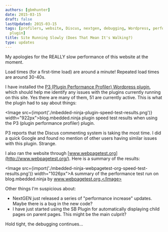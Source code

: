 ```yaml
---
authors: [gbmhunter]
date: 2015-03-15
draft: false
lastUpdated: 2015-03-15
tags: [profilers, website, Discus, nextgen, debugging, Wordpress, performance, tests,
  plugin]
title: Site Running Slowly (Does That Mean It's Walking?)
type: updates
---
```


My apologies for the REALLY slow performance of this website at the moment.

Load times (for a first-time load) are around a minute! Repeated load times are around 30-40s.

I have installed the [P3 (Plugin Performance Profiler) Wordpress plugin](https://wordpress.org/plugins/p3-profiler/), which should help me identify any issues with the plugins currently running on this site. Yes there are many of them, 51 are currently active. This is what the plugin had to say about things:

<Image src={import('./mbedded-ninja-plugin-speed-test-results.png')} width="922px">blog.mbedded.ninja plugin speed test results when using the P3 (plugin performance profiler) plugin.</Image>

P3 reports that the Discus commenting system is taking the most time. I did a quick Google and found no mention of other users having similar issues with this plugin. Strange.

I also ran the website through [www.webpagetest.org](http://www.webpagetest.org/). Here is a summary of the results:

<Image src={import('./mbedded-ninja-webpagetest-org-speed-test-results.png')} width="1026px">A summary of the performance test run on blog.mbedded.ninja by www.webpagetest.org.</Image>

Other things I'm suspicious about:

* NextGEN just released a series of "performance increase" updates. Maybe there is a bug in the new code?
* I have just started using the SB Plugin for automatically displaying child pages on parent pages. This might be the main culprit?

Hold tight, the debugging continues...
